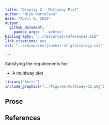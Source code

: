 ```yaml
---
title: "Display 2 - Multiway Plot"
author: "Nick Harrelson"
date: "April 5, 2019"
output: 
  github_document: 
    pandoc_args: "--webtex"
bibliography: "../resources/references.bib"
link_citations: yes
csl: "../resources/journal-of-glaciology.csl"

---
```


Satisfying the requirements for:

* A multiway plot

```r
library("knitr")
include_graphics("../figures/multiway-d2.png")
```

## Prose


## References

<div id="refs"></div>
